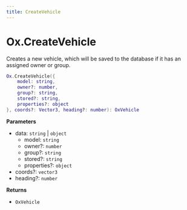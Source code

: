 ```yaml
---
title: CreateVehicle
---
```


# Ox.CreateVehicle

Creates a new vehicle, which will be saved to the database if it has an assigned owner or group.

```lua
Ox.CreateVehicle({
    model: string,
    owner?: number,
    group?: string,
    stored?: string,
    properties?: object
}, coords?: Vector3, heading?: number): OxVehicle
```

**Parameters**

- data: `string` | `object`
  - model: `string`
  - owner?: `number`
  - group?: `string`
  - stored?: `string`
  - properties?: `object`
- coords?: `vector3`
- heading?: `number`

**Returns**

- `OxVehicle`
